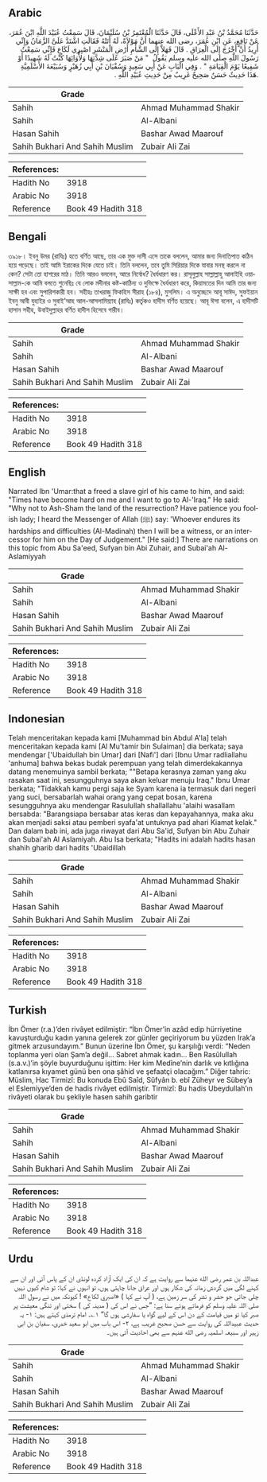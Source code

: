 ## Arabic


<div dir="rtl" lang="ar" style={{fontSize:'larger',backgroundColor:'#f8f9fa',padding:20}}>
حَدَّثَنَا مُحَمَّدُ بْنُ عَبْدِ الأَعْلَى، قَالَ حَدَّثَنَا الْمُعْتَمِرُ بْنُ سُلَيْمَانَ، قَالَ سَمِعْتُ عُبَيْدَ اللَّهِ ابْنَ عُمَرَ، عَنْ نَافِعٍ، عَنِ ابْنِ عُمَرَ، رضى الله عنهما أَنَّ مَوْلاَةً، لَهُ أَتَتْهُ فَقَالَتِ اشْتَدَّ عَلَىَّ الزَّمَانُ وَإِنِّي أُرِيدُ أَنْ أَخْرُجَ إِلَى الْعِرَاقِ ‏.‏ قَالَ فَهَلاَّ إِلَى الشَّأْمِ أَرْضِ الْمَنْشَرِ اصْبِرِي لَكَاعِ فَإِنِّي سَمِعْتُ رَسُولَ اللَّهِ صلى الله عليه وسلم يَقُولُ ‏ "‏ مَنْ صَبَرَ عَلَى شِدَّتِهَا وَلأْوَائِهَا كُنْتُ لَهُ شَهِيدًا أَوْ شَفِيعًا يَوْمَ الْقِيَامَةِ ‏"‏ ‏.‏ وَفِي الْبَابِ عَنْ أَبِي سَعِيدٍ وَسُفْيَانَ بْنِ أَبِي زُهَيْرٍ وَسُبَيْعَةَ الأَسْلَمِيَّةِ ‏.‏هَذَا حَدِيثٌ حَسَنٌ صَحِيحٌ غَرِيبٌ مِنْ حَدِيثِ عُبَيْدِ اللَّهِ ‏.‏
</div>
<div style={{backgroundColor:'#f8f9fa',padding:20, marginBottom: 10}}><table> <thead> <tr> <th>Grade</th> <th></th> </tr> </thead> <tbody> <tr><td>Sahih</td><td>Ahmad Muhammad Shakir</td></tr><tr><td>Sahih</td><td>Al-Albani</td></tr><tr><td>Hasan Sahih</td><td>Bashar Awad Maarouf</td></tr><tr><td>Sahih Bukhari And Sahih Muslim</td><td>Zubair Ali Zai</td></tr></tbody></table><table> <thead> <tr> <th>References:</th> <th></th> </tr> </thead> <tbody><tr><td>Hadith No</td><td>3918</td></tr><tr><td>Arabic No</td><td>3918</td></tr><tr><td>Reference</td><td>Book 49 Hadith 318</td></tr></tbody></table></div>

## Bengali


<div dir="ltr" lang="bn" style={{fontSize:'larger',backgroundColor:'#f8f9fa',padding:20}}>
৩৯১৮। ইবনু উমর (রাযিঃ) হতে বর্ণিত আছে, তার এক মুক্ত দাসী এসে তাকে বললেন, আমার জন্য দিনাতিপাত কঠিন হয়ে পড়েছে। তাই আমি ইরাকের দিকে যেতে চাই। তিনি বললেন, তবে তুমি সিরিয়ার দিকে যাবার মনস্থ করলে না কেন? সেটা তো হাশরের মাঠ। তিনি আরও বললেন, আরে নির্বোধ? ধৈর্যধারণ কর। রাসূলুল্লাহ সাল্লাল্লাহু আলাইহি ওয়াসাল্লাম-কে আমি বলতে শুনেছিঃ যে লোক মদীনার কষ্ট-কাঠিন্য ও দুভিক্ষে ধৈর্যধারণ করে, কিয়ামতের দিন আমি তার জন্য সাক্ষী হব এবং সুপারিশকারী হব। সহীহঃ তাখরাজু ফিকহিস সীরাহ (১৮৪), মুসলিম। এ অনুচ্ছেদে আবূ সাঈদ, সুফইয়ান ইবনু আবী যুহাইর ও সুবাই’আহ আল-আসলামিয়্যাহ (রাযিঃ) কর্তৃকও হাদীস বর্ণিত হয়েছে। আবূ ঈসা বলেন, এ হাদীসটি হাসান সহীহ, উবাইদুল্লাহর বর্ণিত হাদীস হিসেবে গারীব।
</div>
<div style={{backgroundColor:'#f8f9fa',padding:20, marginBottom: 10}}><table> <thead> <tr> <th>Grade</th> <th></th> </tr> </thead> <tbody> <tr><td>Sahih</td><td>Ahmad Muhammad Shakir</td></tr><tr><td>Sahih</td><td>Al-Albani</td></tr><tr><td>Hasan Sahih</td><td>Bashar Awad Maarouf</td></tr><tr><td>Sahih Bukhari And Sahih Muslim</td><td>Zubair Ali Zai</td></tr></tbody></table><table> <thead> <tr> <th>References:</th> <th></th> </tr> </thead> <tbody><tr><td>Hadith No</td><td>3918</td></tr><tr><td>Arabic No</td><td>3918</td></tr><tr><td>Reference</td><td>Book 49 Hadith 318</td></tr></tbody></table></div>

## English


<div dir="ltr" lang="en" style={{fontSize:'larger',backgroundColor:'#f8f9fa',padding:20}}>
Narrated Ibn 'Umar:that a freed a slave girl of his came to him, and said: "Times have become hard on me and I want to go to Al-'Iraq." He said: "Why not to Ash-Sham the land of the resurrection? Have patience you foolish lady; I heard the Messenger of Allah (ﷺ) say: 'Whoever endures its hardships and difficulties (Al-Madinah) then I will be a witness, or an intercessor for him on the Day of Judgement." [He said:] There are narrations on this topic from Abu Sa'eed, Sufyan bin Abi Zuhair, and Subai'ah Al-Aslamiyyah
</div>
<div style={{backgroundColor:'#f8f9fa',padding:20, marginBottom: 10}}><table> <thead> <tr> <th>Grade</th> <th></th> </tr> </thead> <tbody> <tr><td>Sahih</td><td>Ahmad Muhammad Shakir</td></tr><tr><td>Sahih</td><td>Al-Albani</td></tr><tr><td>Hasan Sahih</td><td>Bashar Awad Maarouf</td></tr><tr><td>Sahih Bukhari And Sahih Muslim</td><td>Zubair Ali Zai</td></tr></tbody></table><table> <thead> <tr> <th>References:</th> <th></th> </tr> </thead> <tbody><tr><td>Hadith No</td><td>3918</td></tr><tr><td>Arabic No</td><td>3918</td></tr><tr><td>Reference</td><td>Book 49 Hadith 318</td></tr></tbody></table></div>

## Indonesian


<div dir="ltr" lang="id" style={{fontSize:'larger',backgroundColor:'#f8f9fa',padding:20}}>
Telah menceritakan kepada kami [Muhammad bin Abdul A'la] telah menceritakan kepada kami [Al Mu'tamir bin Sulaiman] dia berkata; saya mendengar ['Ubaidullah bin Umar] dari [Nafi'] dari [Ibnu Umar radliallahu 'anhuma] bahwa bekas budak perempuan yang telah dimerdekakannya datang menemuinya sambil berkata; ""Betapa kerasnya zaman yang aku rasakan saat ini, sesungguhnya saya akan keluar menuju Iraq." Ibnu Umar berkata; "Tidakkah kamu pergi saja ke Syam karena ia termasuk dari negeri yang suci, bersabarlah wahai orang yang cepat bosan, karena sesungguhnya aku mendengar Rasulullah shallallahu 'alaihi wasallam bersabda: "Barangsiapa bersabar atas keras dan kepayahannya, maka aku akan menjadi saksi atau pemberi syafa'at untuknya pad ahari Kiamat kelak." Dan dalam bab ini, ada juga riwayat dari Abu Sa'id, Sufyan bin Abu Zuhair dan Subai'ah Al Aslamiyah. Abu Isa berkata; "Hadits ini adalah hadits hasan shahih gharib dari hadits 'Ubaidillah
</div>
<div style={{backgroundColor:'#f8f9fa',padding:20, marginBottom: 10}}><table> <thead> <tr> <th>Grade</th> <th></th> </tr> </thead> <tbody> <tr><td>Sahih</td><td>Ahmad Muhammad Shakir</td></tr><tr><td>Sahih</td><td>Al-Albani</td></tr><tr><td>Hasan Sahih</td><td>Bashar Awad Maarouf</td></tr><tr><td>Sahih Bukhari And Sahih Muslim</td><td>Zubair Ali Zai</td></tr></tbody></table><table> <thead> <tr> <th>References:</th> <th></th> </tr> </thead> <tbody><tr><td>Hadith No</td><td>3918</td></tr><tr><td>Arabic No</td><td>3918</td></tr><tr><td>Reference</td><td>Book 49 Hadith 318</td></tr></tbody></table></div>

## Turkish


<div dir="ltr" lang="tr" style={{fontSize:'larger',backgroundColor:'#f8f9fa',padding:20}}>
İbn Ömer (r.a.)’den rivâyet edilmiştir: “İbn Ömer’in azâd edip hürriyetine kavuşturduğu kadın yanına gelerek zor günler geçiriyorum bu yüzden Irak’a gitmek arzusundayım.” Bunun üzerine İbn Ömer, şu karşılığı verdi: “Neden toplanma yeri olan Şam’a değil… Sabret ahmak kadın… Ben Rasûlullah (s.a.v.)’in şöyle buyurduğunu işittim: Her kim Medîne’nin darlık ve kıtlığına katlanırsa kıyamet günü ben ona şâhid ve şefaatçi olacağım.” Diğer tahric: Müslim, Hac Tirmizî: Bu konuda Ebû Saîd, Sûfyân b. ebî Züheyr ve Sübey’a el Eslemiyye’den de hadis rivâyet edilmiştir. Tirmizî: Bu hadis Ubeydullah’ın rivâyeti olarak bu şekliyle hasen sahih garibtir
</div>
<div style={{backgroundColor:'#f8f9fa',padding:20, marginBottom: 10}}><table> <thead> <tr> <th>Grade</th> <th></th> </tr> </thead> <tbody> <tr><td>Sahih</td><td>Ahmad Muhammad Shakir</td></tr><tr><td>Sahih</td><td>Al-Albani</td></tr><tr><td>Hasan Sahih</td><td>Bashar Awad Maarouf</td></tr><tr><td>Sahih Bukhari And Sahih Muslim</td><td>Zubair Ali Zai</td></tr></tbody></table><table> <thead> <tr> <th>References:</th> <th></th> </tr> </thead> <tbody><tr><td>Hadith No</td><td>3918</td></tr><tr><td>Arabic No</td><td>3918</td></tr><tr><td>Reference</td><td>Book 49 Hadith 318</td></tr></tbody></table></div>

## Urdu


<div dir="rtl" lang="ur" style={{fontSize:'larger',backgroundColor:'#f8f9fa',padding:20}}>
عبداللہ بن عمر رضی الله عنہما سے روایت ہے کہ ان کی ایک آزاد کردہ لونڈی ان کے پاس آئی اور ان سے کہنے لگی میں گردش زمانہ کی شکار ہوں اور عراق جانا چاہتی ہوں، تو انہوں نے کہا: تو شام کیوں نہیں چلی جاتی جو حشر و نشر کی سر زمین ہے، ( آپ نے کہا ) «اصبري لكاع» ! کیونکہ میں نے رسول اللہ صلی اللہ علیہ وسلم کو فرماتے ہوئے سنا ہے: ”جس نے اس کی ( مدینہ کی ) سختی اور تنگی معیشت پر صبر کیا تو میں قیامت کے دن اس کے لیے گواہ یا سفارشی ہوں گا“ ۱؎۔ امام ترمذی کہتے ہیں: ۱- یہ حدیث عبیداللہ کی روایت سے حسن صحیح غریب ہے، ۲- اس باب میں ابو سعید خدری، سفیان بن ابی زہیر اور سبیعہ اسلمیہ رضی الله عنہم سے بھی احادیث آئی ہیں۔
</div>
<div style={{backgroundColor:'#f8f9fa',padding:20, marginBottom: 10}}><table> <thead> <tr> <th>Grade</th> <th></th> </tr> </thead> <tbody> <tr><td>Sahih</td><td>Ahmad Muhammad Shakir</td></tr><tr><td>Sahih</td><td>Al-Albani</td></tr><tr><td>Hasan Sahih</td><td>Bashar Awad Maarouf</td></tr><tr><td>Sahih Bukhari And Sahih Muslim</td><td>Zubair Ali Zai</td></tr></tbody></table><table> <thead> <tr> <th>References:</th> <th></th> </tr> </thead> <tbody><tr><td>Hadith No</td><td>3918</td></tr><tr><td>Arabic No</td><td>3918</td></tr><tr><td>Reference</td><td>Book 49 Hadith 318</td></tr></tbody></table></div>